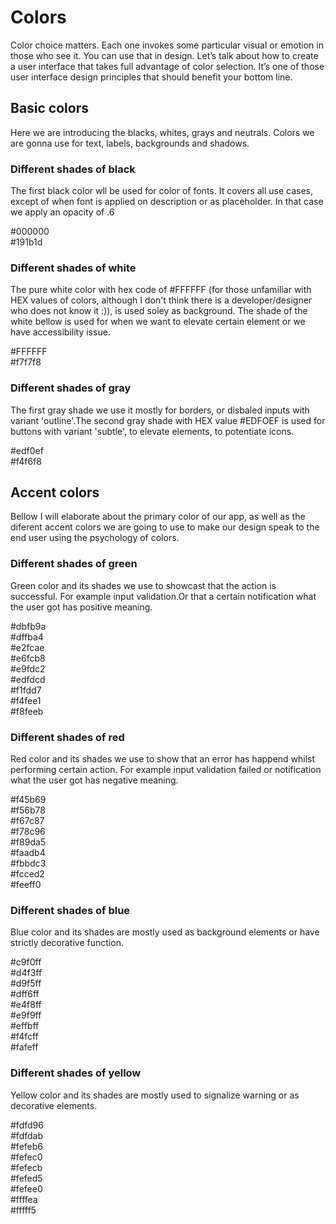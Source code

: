 <!-- Colors.stories.mdx -->


<Meta title="Documentation/Colors" />

# Colors

Color choice matters. Each one invokes some particular visual or emotion in those who see it. You can use that in design. Let’s talk about how to create a user interface that takes full advantage of color selection. It’s one of those user interface design principles that should benefit your bottom line.

## Basic colors

Here we are introducing the blacks, whites, grays and neutrals. Colors we are gonna use for text, labels, backgrounds and shadows.

<Canvas>
  <Story name="Basic colors">
    <h3>Different shades of black</h3>
    <p className='instruction-text'>The first black color wll be used for color of fonts. It covers all use cases, except of when font is applied on description or as placeholder. In that case we apply an opacity of .6</p>
    <div className='colors-wrapper'>
        <div className='black-pure'>#000000</div>
        <div className='black-shade'>#191b1d</div>
    </div>
    <h3>Different shades of white</h3>
    <p className='instruction-text'>The pure white color with hex code of #FFFFFF (for those unfamiliar with HEX values of colors, although I don't think there is a developer/designer who does not know it :)), is used soley as background. The shade of the white bellow is used for when we want to elevate certain element or we have accessibility issue.</p>
    <div className='colors-wrapper'>
           <div className='white-pure'>#FFFFFF</div>
           <div className='white-shade'>#f7f7f8</div>
    </div>
    <h3>Different shades of gray</h3>
    <p className='instruction-text'>The first gray shade we use it mostly for borders, or disbaled inputs with variant 'outline'.The second gray shade with HEX value #EDFOEF is used for buttons with variant 'subtle', to elevate elements, to potentiate icons. </p>
    <div className='colors-wrapper'>
           <div className='gray-pure'>#edf0ef</div>
           <div className='gray-shade'>#f4f6f8</div>
    </div>
  </Story>
</Canvas>

## Accent colors

Bellow I will elaborate about the primary color of our app, as well as the diferent accent colors we are going to use to make our design speak to the end user using the psychology of colors.

<Canvas>
  <Story name="Accent colors">
    <h3>Different shades of green</h3>
    <p className='instruction-text'>Green color and its shades we use to showcast that the action is successful. For example input validation.Or that a certain notification what the user got has positive meaning.</p>
    <div className='colors-wrapper'>
        <div className='green-900'>#dbfb9a</div>
        <div className='green-800'>#dffba4</div>
        <div className='green-700'>#e2fcae</div>
        <div className='green-600'>#e6fcb8</div>
        <div className='green-500'>#e9fdc2</div>
        <div className='green-400'>#edfdcd</div>
        <div className='green-300'>#f1fdd7</div>
        <div className='green-200'>#f4fee1</div>
        <div className='green-100'>#f8feeb</div>
    </div>
        <h3>Different shades of red</h3>
    <p className='instruction-text'>Red color and its shades we use to show that an error has happend whilst performing certain action. For example input validation failed or notification what the user got has negative meaning.</p>
    <div className='colors-wrapper'>
        <div className='red-900'>#f45b69</div>
        <div className='red-800'>#f56b78</div>
        <div className='red-700'>#f67c87</div>
        <div className='red-600'>#f78c96</div>
        <div className='red-500'>#f89da5</div>
        <div className='red-400'>#faadb4</div>
        <div className='red-300'>#fbbdc3</div>
        <div className='red-200'>#fcced2</div>
        <div className='red-100'>#feeff0</div>
    </div>
            <h3>Different shades of blue</h3>
    <p className='instruction-text'>Blue color and its shades are mostly used as background elements or have strictly decorative function.</p>
    <div className='colors-wrapper'>
        <div className='blue-900'>#c9f0ff</div>
        <div className='blue-800'>#d4f3ff</div>
        <div className='blue-700'>#d9f5ff</div>
        <div className='blue-600'>#dff6ff</div>
        <div className='blue-500'>#e4f8ff</div>
        <div className='blue-400'>#e9f9ff</div>
        <div className='blue-300'>#effbff</div>
        <div className='blue-200'>#f4fcff</div>
        <div className='blue-100'>#fafeff</div>
    </div>
                <h3>Different shades of yellow</h3>
    <p className='instruction-text'>Yellow color and its shades are mostly used to signalize warning or as decorative elements.</p>
    <div className='colors-wrapper'>
        <div className='yellow-900'>#fdfd96</div>
        <div className='yellow-800'>#fdfdab</div>
        <div className='yellow-700'>#fefeb6</div>
        <div className='yellow-600'>#fefec0</div>
        <div className='yellow-500'>#fefecb</div>
        <div className='yellow-400'>#fefed5</div>
        <div className='yellow-300'>#fefee0</div>
        <div className='yellow-200'>#ffffea</div>
        <div className='yellow-100'>#fffff5</div>
    </div>
  </Story>
</Canvas>